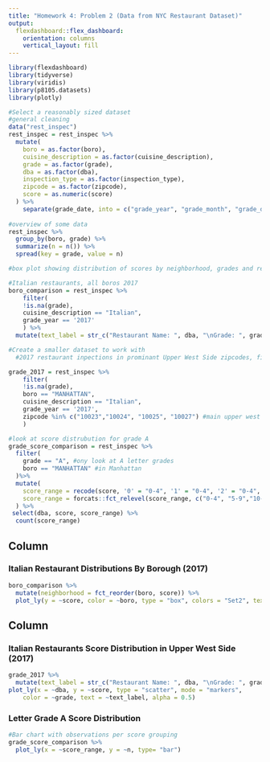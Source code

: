 ```yaml
---
title: "Homework 4: Problem 2 (Data from NYC Restaurant Dataset)"
output: 
  flexdashboard::flex_dashboard:
    orientation: columns
    vertical_layout: fill
---
```




```r
library(flexdashboard)
library(tidyverse)
library(viridis)
library(p8105.datasets)
library(plotly)
```


```r
#Select a reasonably sized dataset
#general cleaning
data("rest_inspec")
rest_inspec = rest_inspec %>% 
  mutate(
    boro = as.factor(boro),
    cuisine_description = as.factor(cuisine_description),
    grade = as.factor(grade),
    dba = as.factor(dba),
    inspection_type = as.factor(inspection_type),
    zipcode = as.factor(zipcode),
    score = as.numeric(score)
  ) %>% 
    separate(grade_date, into = c("grade_year", "grade_month", "grade_day"), sep = "\\-")
  
#overview of some data
rest_inspec %>% 
  group_by(boro, grade) %>% 
  summarize(n = n()) %>% 
  spread(key = grade, value = n)
```


```r
#box plot showing distribution of scores by neighborhood, grades and restaurant names labeled for outliers

#Italian restaurants, all boros 2017
boro_comparison = rest_inspec %>% 
    filter(
    !is.na(grade),
    cuisine_description == "Italian",
    grade_year == '2017'
    ) %>% 
  mutate(text_label = str_c("Restaurant Name: ", dba, "\nGrade: ", grade, "\nViolation Description: ", violation_description))
```


```r
#Create a smaller dataset to work with
  #2017 restaurant inpections in prominant Upper West Side zipcodes, filtering out NA grades

grade_2017 = rest_inspec %>% 
    filter(
    !is.na(grade),
    boro == "MANHATTAN",
    cuisine_description == "Italian",
    grade_year == '2017',
    zipcode %in% c("10023","10024", "10025", "10027") #main upper west side zipcodes
    )

```




```r
#look at score distrubution for grade A
grade_score_comparison = rest_inspec %>% 
  filter(
    grade == "A", #ony look at A letter grades
    boro == "MANHATTAN" #in Manhattan
  )%>% 
  mutate(
    score_range = recode(score, '0' = "0-4", '1' = "0-4", '2' = "0-4", '3' = "0-4", '4' = "0-4",'5' = "5-9",'6' = "5-9",'7' = "5-9",'8' = "5-9",'9' = "5-9",'10' = "10-14",'11' = "10-14",'12' = "10-14",'13' = "10-14",'14' = "10-14",'15' = "15-19",'16' = "15-19",'17' = "15-19",'18' = "15-19",'19' = "15-19", '20' = "20-24",'21' = "20-24",'22' = "20-24",'23' = "20-24",'24' = "20-24",'25' = "25-29",'26' = "25-29",'27' = "25-29",'28' = "25-29",'29' = "25-29", '30' = "30-34",'31' = "30-34",'32' = "30-34"),
    score_range = forcats::fct_relevel(score_range, c("0-4", "5-9","10-14", "15-19","20-24", "25-29", "30-34"))
  ) %>% 
 select(dba, score, score_range) %>% 
  count(score_range)
```




Column {data-width=650}
-----------------------------------------------------------------------

### Italian Restaurant Distributions By Borough (2017)

```r
boro_comparison %>% 
  mutate(neighborhood = fct_reorder(boro, score)) %>% 
  plot_ly(y = ~score, color = ~boro, type = "box", colors = "Set2", text = ~text_label)
```

Column {data-width=350}
-----------------------------------------------------------------------

### Italian Restaurants Score Distribution in Upper West Side (2017)

```r
grade_2017 %>%
  mutate(text_label = str_c("Restaurant Name: ", dba, "\nGrade: ", grade, "\nViolation Description: ", violation_description)) %>% 
plot_ly(x = ~dba, y = ~score, type = "scatter", mode = "markers",
    color = ~grade, text = ~text_label, alpha = 0.5)

```

### Letter Grade A Score Distribution


```r
#Bar chart with observations per score grouping
grade_score_comparison %>% 
  plot_ly(x = ~score_range, y = ~n, type= "bar")

```

